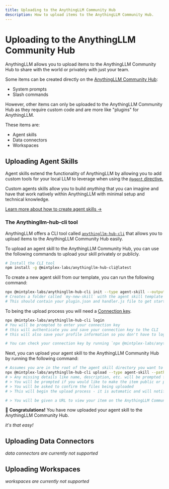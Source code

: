 ```yaml
---
title: Uploading to the AnythingLLM Community Hub
description: How to upload items to the AnythingLLM Community Hub.
---
```



# Uploading to the AnythingLLM Community Hub

AnythingLLM allows you to upload items to the AnythingLLM Community Hub to share with the world or privately with just your team.

Some items can be created directly on the [AnythingLLM Community Hub](https://hub.anythingllm.com):
- System prompts
- Slash commands

However, other items can only be uploaded to the AnythingLLM Community Hub as they require custom code and are more like "plugins" for AnythingLLM.

These items are:
- Agent skills
- Data connectors
- Workspaces

## Uploading Agent Skills

Agent skills extend the functionality of AnythingLLM by allowing you to add custom tools for your local LLM to leverage when using the [`@agent` directive.](../agent/overview.mdx)

Custom agents skills allow you to build _anything_ that you can imagine and have that work natively within AnythingLLM with minimal setup and technical knowledge.

[Learn more about how to create agent skills &rarr;](../agent/custom/developer-guide.mdx)

### The Anythingllm-hub-cli tool

AnythingLLM offers a CLI tool called [`anythingllm-hub-cli`](https://www.npmjs.com/package/@mintplex-labs/anythingllm-hub-cli) that allows you to upload items to the AnythingLLM Community Hub easily.

To upload an agent skill to the AnythingLLM Community Hub, you can use the following commands to upload your skill privately or publicly.

```bash copy
# Install the CLI tool
npm install -g @mintplex-labs/anythingllm-hub-cli@latest
```

To create a new agent skill from our template, you can run the following command:

```bash
npx @mintplex-labs/anythingllm-hub-cli init --type agent-skill --output ./my-new-skill
# Creates a folder called `my-new-skill` with the agent skill template
# This should contain your plugin.json and handler.js file to get started.
```

To being the upload process you will need a [Connection key](/community-hub/faq#connecting-to-the-anythingllm-community-hub).

```bash
npx @mintplex-labs/anythingllm-hub-cli login
# You will be prompted to enter your connection key
# this will authenticate you and save your connection key to the CLI
# this will also save your profile information so you don't have to login again in the future

# You can check your connection key by running `npx @mintplex-labs/anythingllm-hub-cli config`
```

Next, you can upload your agent skill to the AnythingLLM Community Hub by running the following command:

```bash
# Assumes you are in the root of the agent skill directory you want to upload
npx @mintplex-labs/anythingllm-hub-cli upload --type agent-skill --path .
# > Any missing details like name, description, etc. will be prompted for
# > You will be prompted if you would like to make the item public or private
# > You will be asked to confirm the files being uploaded
# > This will begin the upload process - it is automatic and will notify you once complete

# > You will be given a URL to view your item on the AnythingLLM Community Hub once it is uploaded
```

🎉 **Congratulations!** You have now uploaded your agent skill to the AnythingLLM Community Hub.

_it's that easy!_

## Uploading Data Connectors

_data connectors are currently not supported_

## Uploading Workspaces

_workspaces are currently not supported_